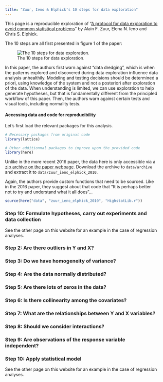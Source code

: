 ```yaml
---
title: "Zuur, Ieno & Elphick's 10 steps for data exploration"
---
```


This page is a reproducible exploration of "[A protocol for data exploration to avoid common statistical problems](https://besjournals.onlinelibrary.wiley.com/doi/10.1111/j.2041-210X.2009.00001.x)" by Alain F. Zuur, Elena N. Ieno and Chris S. Elphick.

The 10 steps are all first presented in figure 1 of the paper:

![The 10 steps for data exploration.](https://besjournals.onlinelibrary.wiley.com/cms/asset/890dd91b-444e-430b-b41b-c7edee6653fb/mee3_1_f1.gif){alt="The 10 steps for data exploration." fig-align="center"}

In this paper, the authors first warn against "data dredging", which is when the patterns explored and discovered during data exploration influence data analysis unhealthily. Modeling and testing decisions should be determined a priori, using knowledge of the system and not a posteriori after exploration of the data. When understanding is limited, we can use exploration to help generate hypotheses, but that is fundamentally different from the principled workflow of this paper. Then, the authors warn against certain tests and visual tools, including normality tests.

#### Accessing data and code for reproducibility

Let's first load the relevant packages for this analysis.

```r
# Necessary packages from original code
library(lattice)

# Other additionnal packages to improve upon the provided code
library(here)
```

Unlike in the more recent 2016 paper, the data here is only accessible via a [zip archive on the paper webpage](Step 8: Are observations of the response variable independent?). Download the archive to `data/archive` and extract it to `data/zuur_ieno_elphick_2010`.

Again, the authors provide custom functions that need to be sourced. Like in the 2016 paper, they suggest about that code that "It is perhaps better not to try and understand what it all does"...

```r
source(here("data", "zuur_ieno_elphick_2010", "HighstatLib.r"))
```

### Step 10: Formulate hypotheses, carry out experiments and data collection

See the other page on this website for an example in the case of regression analyses.

### Step 2: Are there outliers in Y and X?

### Step 3: Do we have homogeneity of variance?

### Step 4: Are the data normally distributed?

### Step 5: Are there lots of zeros in the data?

### Step 6: Is there collinearity among the covariates?

### Step 7: What are the relationships between Y and X variables?

### Step 8: Should we consider interactions?

### Step 9: Are observations of the response variable independent?

### Step 10: Apply statistical model

See the other page on this website for an example in the case of regression analyses.
